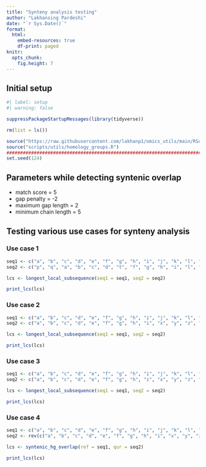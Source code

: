 ```yaml
---
title: "Synteny analysis testing"
author: "Lakhansing Pardeshi"
date: "`r Sys.Date()`"
format: 
  html: 
    embed-resources: true
    df-print: paged
knitr: 
  opts_chunk:
    fig.height: 7
---
```


## Initial setup

```r
#| label: setup
#| warning: false

suppressPackageStartupMessages(library(tidyverse))

rm(list = ls())

source("https://raw.githubusercontent.com/lakhanp1/omics_utils/main/RScripts/utils.R")
source("scripts/utils/homology_groups.R")
################################################################################
set.seed(124)

```

## Parameters while detecting syntenic overlap

- match score = 5
- gap penalty = -2
- maximum gap length = 2
- minimum chain length = 5

## Testing various use cases for synteny analysis

### Use case 1

```r
seq1 <- c("a", "b", "c", "d", "e", "f", "g", "h", "i", "j", "k", "l", "m", "n", "o", "r", "s", "t")
seq2 <- c("p", "q", "a", "b", "c", "d", "t", "f", "g", "h", "i", "l", "m", "n", "x", "y", "z", "i", "j", "k")

lcs <- longest_local_subsequence(seq1 = seq1, seq2 = seq2)

print_lcs(lcs)

```

### Use case 2

```r
seq1 <- c("a", "b", "c", "d", "e", "f", "g", "h", "i", "j", "k", "l", "m", "n", "o", "p", "q", "r", "s", "t")
seq2 <- c("a", "b", "c", "d", "e", "f", "g", "h", "i", "x", "y", "z", "i", "j", "k")

lcs <- longest_local_subsequence(seq1 = seq1, seq2 = seq2)

print_lcs(lcs)

```

### Use case 3

```r
seq1 <- c("a", "b", "c", "d", "e", "f", "g", "h", "i", "j", "k", "l", "m", "n", "o", "p", "q", "r", "s", "t")
seq2 <- c("a", "b", "c", "d", "e", "f", "g", "h", "i", "x", "y", "z", "i", "j", "k", "l", "m")

lcs <- longest_local_subsequence(seq1 = seq1, seq2 = seq2)

print_lcs(lcs)

```

### Use case 4

```r
seq1 <- c("a", "b", "c", "d", "e", "f", "g", "h", "i", "j", "k", "l", "m", "n", "o", "p", "q", "r", "s", "t")
seq2 <- rev(c("a", "b", "c", "d", "e", "f", "g", "h", "i", "x", "y", "z", "i", "j", "k", "l", "m"))

lcs <- syntenic_hg_overlap(ref = seq1, qur = seq2)

print_lcs(lcs)

```




